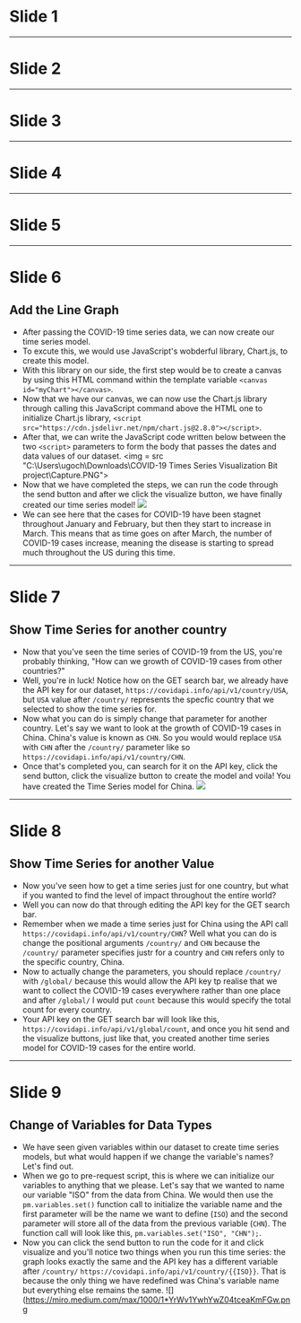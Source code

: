 # Slide 1

---

# Slide 2

---

# Slide 3

---

# Slide 4

---

# Slide 5

---

# Slide 6

## Add the Line Graph

- After passing the COVID-19 time series data, we can now create our time series model.
- To excute this, we would use JavaScript's wobderful library, Chart.js, to create this model.
- With this library on our side, the first step would be to create a canvas by using this HTML command within the template variable
  `<canvas id="myChart"></canvas>`.
- Now that we have our canvas, we can now use the Chart.js library through calling this JavaScript command above the HTML one
  to initialize Chart.js library, `<script src="https://cdn.jsdelivr.net/npm/chart.js@2.8.0"></script>`.
- After that, we can write the JavaScript code written below between the two `<script>` parameters to form the body that passes the       dates and data values of our dataset.
  <img = src "C:\Users\ugoch\Downloads\COVID-19 Times Series Visualization Bit project\Capture.PNG">
- Now that we have completed the steps, we can run the code through the send button and after we click the visualize button, we have
  finally created our time series model! 
  <img src = "C:\Users\ugoch\Downloads\COVID-19 Times Series Visualization Bit project\Capture.PNG">
- We can see here that the cases for COVID-19 have been stagnet throughout January and February, but then they start to increase in       March. This means that as time goes on after March, the number of COVID-19 cases increase, meaning the disease is starting to spread
  much throughout the US during this time.

---

# Slide 7

## Show Time Series for another country

- Now that you've seen the time series of COVID-19 from the US, you're probably thinking, "How can we growth of COVID-19 cases from
  other countries?"
- Well, you're in luck! Notice how on the GET search bar, we already have the API key for our 
  dataset, `https://covidapi.info/api/v1/country/USA`, but `USA` value after `/country/` represents the specfic country that we selected 
  to show the time series for.
- Now what you can do is simply change that parameter for another country. Let's say we want to look at the growth of COVID-19 cases in 
  China. China's value is known as `CHN`. So you would would replace `USA` with `CHN` after the `/country/` parameter like so
  `https://covidapi.info/api/v1/country/CHN`.
- Once that's completed you, can search for it on the API key, click the send button, click the visualize button to create the model 
  and voila! You have created the Time Series model for China.
  ![](https://miro.medium.com/max/1000/1*YrWv1YwhYwZ04tceaKmFGw.png)

---

# Slide 8

## Show Time Series for another Value

- Now you've seen how to get a time series just for one country, but what if you wanted to find the level of impact throughout the
  entire world?
- Well you can now do that through editing the API key for the GET search bar. 
- Remember when we made a time series just for China using the API call `https://covidapi.info/api/v1/country/CHN`? Well what you can
  do is change the positional arguments `/country/` and `CHN` because the `/country/` parameter specifies justr for a country and `CHN`
  refers only to the specific country, China.
- Now to actually change the parameters, you should replace `/country/` with `/global/` because this would allow the API key tp realise
  that we want to collect the COVID-19 cases everywhere rather than one place and after `/global/` I would put `count` because this
  would specify the total count for every country.
- Your API key on the GET search bar will look like this, `https://covidapi.info/api/v1/global/count`, and once you hit send and the
  visualize buttons, just like that, you created another time series model for COVID-19 cases for the entire world.
  
---

# Slide 9

## Change of Variables for Data Types

- We have seen given variables within our dataset to create time series models, but what would happen if we change the variable's
  names? Let's find out.
- When we go to pre-request script, this is where we can initialize our variables to anything that we please. Let's say that we
  wanted to name our variable "ISO" from the data from China. We would then use the `pm.variables.set()` function call to initialize
  the variable name and the first parameter will be the name we want to define (`ISO`) and the second parameter will store all of the
  data from the previous variable (`CHN`). The function call will look like this, `pm.variables.set("ISO", "CHN");`.
- Now you can click the send button to run the code for it and click visualize and you'll notice two things when you run this time 
  series: the graph looks exactly the same and the API key has a different variable after `/country/` 
  `https://covidapi.info/api/v1/country/{{ISO}}`. That is because the only thing we have redefined was China's variable name
  but everything else remains the same.
  ![](https://miro.medium.com/max/1000/1*YrWv1YwhYwZ04tceaKmFGw.png
